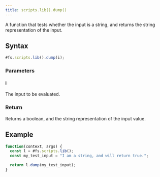 ```yaml
---
title: scripts.lib().dump()
---
```


A function that tests whether the input is a string, and returns the string representation of the input.

## Syntax

```js
#fs.scripts.lib().dump(i);
```

### Parameters

#### i

The input to be evaluated.

### Return

Returns a boolean, and the string representation of the input value.

## Example

```js
function(context, args) {
  const l = #fs.scripts.lib();
  const my_test_input = "I am a string, and will return true.";

  return l.dump(my_test_input);
}
```
